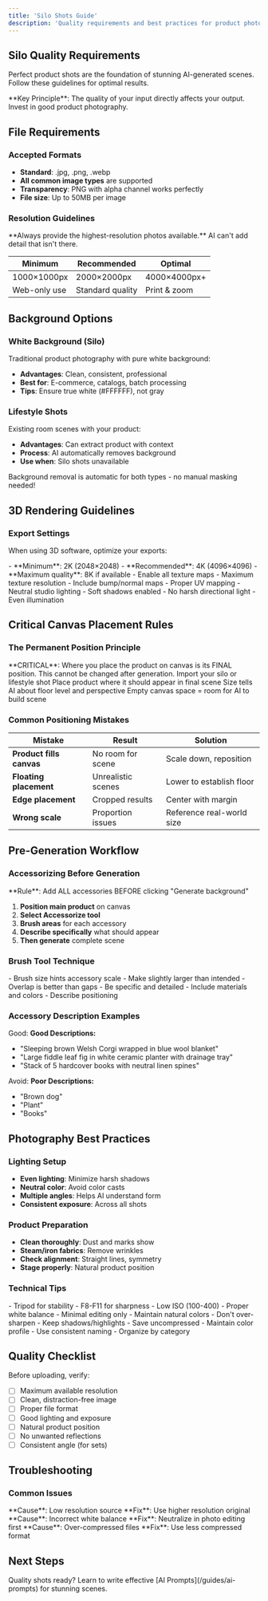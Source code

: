 ```yaml
---
title: 'Silo Shots Guide'
description: 'Quality requirements and best practices for product photography'
---
```


## Silo Quality Requirements

Perfect product shots are the foundation of stunning AI-generated scenes. Follow these guidelines for optimal results.

<Info>
  **Key Principle**: The quality of your input directly affects your output. Invest in good product photography.
</Info>

## File Requirements

### Accepted Formats
- **Standard**: .jpg, .png, .webp
- **All common image types** are supported
- **Transparency**: PNG with alpha channel works perfectly
- **File size**: Up to 50MB per image

### Resolution Guidelines

<Warning>
  **Always provide the highest-resolution photos available.** AI can't add detail that isn't there.
</Warning>

| Minimum | Recommended | Optimal |
|---------|-------------|---------|
| 1000×1000px | 2000×2000px | 4000×4000px+ |
| Web-only use | Standard quality | Print & zoom |

## Background Options

### White Background (Silo)
Traditional product photography with pure white background:
- **Advantages**: Clean, consistent, professional
- **Best for**: E-commerce, catalogs, batch processing
- **Tips**: Ensure true white (#FFFFFF), not gray

### Lifestyle Shots
Existing room scenes with your product:
- **Advantages**: Can extract product with context
- **Process**: AI automatically removes background
- **Use when**: Silo shots unavailable

<Note>
  Background removal is automatic for both types - no manual masking needed!
</Note>

## 3D Rendering Guidelines

### Export Settings
When using 3D software, optimize your exports:

<Tabs>
  <Tab title="Resolution">
    - **Minimum**: 2K (2048×2048)
    - **Recommended**: 4K (4096×4096)
    - **Maximum quality**: 8K if available
  </Tab>
  <Tab title="Textures">
    - Enable all texture maps
    - Maximum texture resolution
    - Include bump/normal maps
    - Proper UV mapping
  </Tab>
  <Tab title="Lighting">
    - Neutral studio lighting
    - Soft shadows enabled
    - No harsh directional light
    - Even illumination
  </Tab>
</Tabs>

## Critical Canvas Placement Rules

### The Permanent Position Principle

<Warning>
  **CRITICAL**: Where you place the product on canvas is its FINAL position. This cannot be changed after generation.
</Warning>

<Steps>
  <Step title="Upload Product">
    Import your silo or lifestyle shot
  </Step>
  <Step title="Position Carefully">
    Place product where it should appear in final scene
  </Step>
  <Step title="Scale Appropriately">
    Size tells AI about floor level and perspective
  </Step>
  <Step title="Leave Space">
    Empty canvas space = room for AI to build scene
  </Step>
</Steps>

### Common Positioning Mistakes

| Mistake | Result | Solution |
|---------|--------|----------|
| **Product fills canvas** | No room for scene | Scale down, reposition |
| **Floating placement** | Unrealistic scenes | Lower to establish floor |
| **Edge placement** | Cropped results | Center with margin |
| **Wrong scale** | Proportion issues | Reference real-world size |

## Pre-Generation Workflow

### Accessorizing Before Generation

<Info>
  **Rule**: Add ALL accessories BEFORE clicking "Generate background"
</Info>

1. **Position main product** on canvas
2. **Select Accessorize tool**
3. **Brush areas** for each accessory
4. **Describe specifically** what should appear
5. **Then generate** complete scene

### Brush Tool Technique

<CardGroup cols={2}>
  <Card title="Size Guidance" icon="brush">
    - Brush size hints accessory scale
    - Make slightly larger than intended
    - Overlap is better than gaps
  </Card>
  <Card title="Description Quality" icon="pencil">
    - Be specific and detailed
    - Include materials and colors
    - Describe positioning
  </Card>
</CardGroup>

### Accessory Description Examples

Good: **Good Descriptions:**
- "Sleeping brown Welsh Corgi wrapped in blue wool blanket"
- "Large fiddle leaf fig in white ceramic planter with drainage tray"
- "Stack of 5 hardcover books with neutral linen spines"

Avoid: **Poor Descriptions:**
- "Brown dog"
- "Plant"
- "Books"

## Photography Best Practices

### Lighting Setup
- **Even lighting**: Minimize harsh shadows
- **Neutral color**: Avoid color casts
- **Multiple angles**: Helps AI understand form
- **Consistent exposure**: Across all shots

### Product Preparation
- **Clean thoroughly**: Dust and marks show
- **Steam/iron fabrics**: Remove wrinkles
- **Check alignment**: Straight lines, symmetry
- **Stage properly**: Natural product position

### Technical Tips

<AccordionGroup>
  <Accordion title="Camera settings">
    - Tripod for stability
    - F8-F11 for sharpness
    - Low ISO (100-400)
    - Proper white balance
  </Accordion>
  <Accordion title="Post-processing">
    - Minimal editing only
    - Maintain natural colors
    - Don't over-sharpen
    - Keep shadows/highlights
  </Accordion>
  <Accordion title="File handling">
    - Save uncompressed
    - Maintain color profile
    - Use consistent naming
    - Organize by category
  </Accordion>
</AccordionGroup>

## Quality Checklist

Before uploading, verify:

- [ ] Maximum available resolution
- [ ] Clean, distraction-free image
- [ ] Proper file format
- [ ] Good lighting and exposure
- [ ] Natural product position
- [ ] No unwanted reflections
- [ ] Consistent angle (for sets)

## Troubleshooting

### Common Issues

<Tabs>
  <Tab title="Blurry Results">
    **Cause**: Low resolution source
    **Fix**: Use higher resolution original
  </Tab>
  <Tab title="Color Shifts">
    **Cause**: Incorrect white balance
    **Fix**: Neutralize in photo editing first
  </Tab>
  <Tab title="Lost Details">
    **Cause**: Over-compressed files
    **Fix**: Use less compressed format
  </Tab>
</Tabs>

## Next Steps

<Check>
  Quality shots ready? Learn to write effective [AI Prompts](/guides/ai-prompts) for stunning scenes.
</Check>